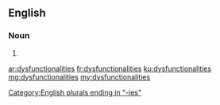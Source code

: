 ==English==

===Noun===
{{head|en|plural}}

# {{plural of|dysfunctionality|lang=en}}

[[Category:English plurals ending in "-ies"]]

[[ar:dysfunctionalities]]
[[fr:dysfunctionalities]]
[[ku:dysfunctionalities]]
[[mg:dysfunctionalities]]
[[my:dysfunctionalities]]